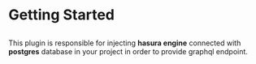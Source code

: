 



# Getting Started

##

 This plugin is responsible for injecting **hasura engine** connected with **postgres** database in your project
 in order to provide graphql endpoint.
